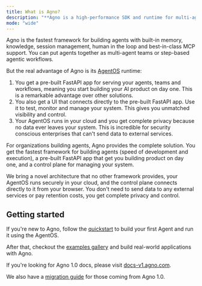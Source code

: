 ```yaml
---
title: What is Agno?
description: "**Agno is a high-performance SDK and runtime for multi-agent systems. Use it to build, run and manage multi-agent systems in your cloud.**"
mode: "wide"
---
```


Agno is the fastest framework for building agents with built-in memory, knowledge, session management, human in the loop and best-in-class MCP support. You can put agents together as multi-agent teams or step-based agentic workflows.

But the real advantage of Agno is its [AgentOS](/agent-os/introduction) runtime:

1. You get a pre-built FastAPI app for serving your agents, teams and workflows, meaning you start building your AI product on day one. This is a remarkable advantage over other solutions.
2. You also get a UI that connects directly to the pre-built FastAPI app. Use it to test, monitor and manage your system. This gives you unmatched visibility and control.
3. Your AgentOS runs in your cloud and you get complete privacy because no data ever leaves your system. This is incredible for security conscious enterprises that can't send data to external services.

For organizations building agents, Agno provides the complete solution. You get the fastest framework for building agents (speed of development and execution), a pre-built FastAPI app that get you building product on day one, and a control plane for managing your system.

We bring a novel architecture that no other framework provides, your AgentOS runs securely in your cloud, and the control plane connects directly to it from your browser. You don't need to send data to any external services or pay retention costs, you get complete privacy and control.

## Getting started

If you're new to Agno, follow the [quickstart](/introduction/quickstart) to build your first Agent and run it using the AgentOS.

After that, checkout the [examples gallery](/examples/introduction) and build real-world applications with Agno.

<Tip>

If you're looking for Agno 1.0 docs, please visit [docs-v1.agno.com](https://docs-v1.agno.com).

We also have a [migration guide](/how-to/v2-migration) for those coming from Agno 1.0.

</Tip>
